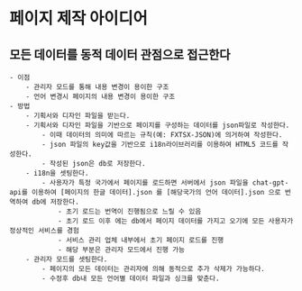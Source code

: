 
<Meta title="fxtsx-okinawa/Partners" />

# 페이지 제작 아이디어

## 모든 데이터를 동적 데이터 관점으로 접근한다
    - 이점
        - 관리자 모드를 통해 내용 변경이 용이한 구조
        - 언어 변경시 페이지의 내용 변경이 용이한 구조
    - 방법
        - 기획서와 디자인 파일을 받는다.
        - 기획서와 디자인 파일을 기반으로 페이지를 구성하는 데이터를 json파일로 작성한다.
            - 이때 데이터의 의미에 따르는 규칙(예: FXTSX-JSON)에 의거하여 작성한다.
            - json 파일의 key값을 기반으로 i18n라이브러리를 이용하여 HTML5 코드를 작성한다.
            - 작성된 json은 db로 저장한다.
        - i18n을 셋팅한다.
            - 사용자가 특정 국가에서 페이지를 로드하면 서버에서 json 파일을 chat-gpt-api를 이용하여 [페이지의 한글 데이터].json 를 [해당국가의 언어 데이터].json 으로 번역하여 db에 저장한다.
                - 초기 로드는 번역이 진행됨으로 느릴 수 있음
                - 초기 로드 이후 에는 db에서 페이지 데이터를 가지고 오기에 모든 사용자가 정상적인 서비스를 경험
                - 서비스 관리 업체 내부에서 초기 페이지 로드를 진행
                - 해당 부분은 관리자 모드에서 진행 가능
        - 관리자 모드를 셋팅한다.
            - 페이지의 모든 데이터는 관리자에 의해 동적으로 추가 삭제가 가능하다.
            - 수정후 db내 모든 언어별 데이터 파일과 싱크를 맞춘다.



